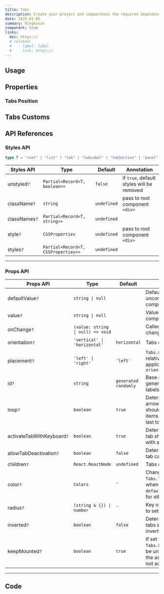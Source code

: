 ```yaml
---
title: Tabs
description: Create your project and compactness the required dependencies.
date: 2025-01-05
summary: Ringkasan
component: true
links:
  doc: https://
  # related:
  #   - label: label
  #     link: https://
---
```


## Usage

<TabsDemosUsage />

## Properties

<TabsDemosConfigurator />

### Tabs Position

<TabsDemosPosition />

## Tabs Customs

<TabsDemosCustom1 />

## API References

### Styles API

```ts
type T = "root" | "list" | "tab" | "tabLabel" | "tabSection" | "panel";
```

| Styles API    | Type                                | Default     | Annotation                                |
| ------------- | ----------------------------------- | ----------- | ----------------------------------------- |
| unstyled`?`   | `Partial<Record<T, boolean>>`       | `false`     | if `true`, default styles will be removed |
| className`?`  | `string`                            | `undefined` | pass to root component `<div>`            |
| classNames`?` | `Partial<Record<T, string>>`        | `undefined` |                                           |
| style`?`      | `CSSProperties`                     | `undefined` | pass to root component `<div>`            |
| styles`?`     | `Partial<Record<T, CSSProperties>>` | `undefined` |                                           |

---

### Props API

| Props API                  | Type                              | Default              | Annotation                                                                                                    |
| -------------------------- | --------------------------------- | -------------------- | ------------------------------------------------------------------------------------------------------------- |
| defaultValue`?`            | `string \| null`                  |                      | Default value for uncontrolled component                                                                      |
| value`?`                   | `string \| null`                  |                      | Value for controlled component                                                                                |
| onChange`?`                | `(value: string \| null) => void` |                      | Called when value changes                                                                                     |
| orientation`?`             | `'vertical' \| 'horizontal'`      | `horizontal`         | Tabs orientation                                                                                              |
| placement`?`               | `'left' \| 'right'`               | `'left'`             | `Tabs.List` placement relative to `Tabs.Panel`, applicable only when `orientation="vertical"`                 |
| id`?`                      | `string`                          | `generated randomly` | Base id, used to generate ids to connect labels with controls                                                 |
| loop`?`                    | `boolean`                         | `true`               | Determines whether arrow key presses should loop though items (first to last and last to first)               |
| activateTabWithKeyboard`?` | `boolean`                         | `true`               | Determines whether tab should be activated with arrow key press                                               |
| allowTabDeactivation`?`    | `boolean`                         | `false`              | Determines whether tab can be deactivated                                                                     |
| children`?`                | `React.ReactNode`                 | `undefined`          | Tabs content                                                                                                  |
| color`?`                   | `Colors`                          | ``                   | Changes colors of `Tabs.Tab` components when variant is `pills` or `default`, does nothing for other variants |
| radius`?`                  | `(string & {}) \| number`         | ``                   | Key of valid CSS value to set `border-radius`                                                                 |
| inverted`?`                | `boolean`                         | `false`              | Determines whether tabs should have inverted styles                                                           |
| keepMounted`?`             | `boolean`                         | `true`               | If set to `false`, `Tabs.Panel` content will be unmounted when the associated tab is not active               |

---

## Code

<LoadCodes />
